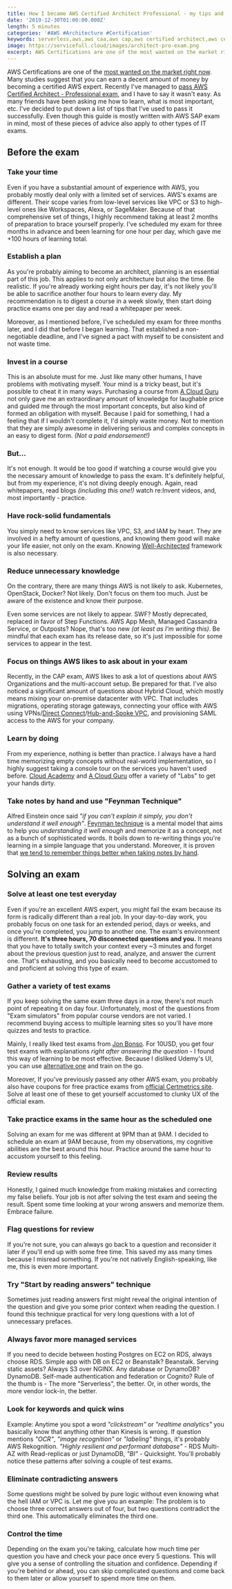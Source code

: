 ```yaml
---
title: How I became AWS Certified Architect Professional - my tips and tricks on passing the exam
date: '2019-12-30T01:00:00.000Z'
length: 5 minutes
categories: '#AWS #Architecture #Certification'
keywords: serverless,aws,aws caa,aws cap,aws certified architect,aws certified architect guide,how to pass aws certified architect exam,aws exam,how to pass aws exam,aws certified architect professional guide,aws exam guide
image: https://servicefull.cloud/images/architect-pro-exam.png
excerpt: AWS Certifications are one of the most wanted on the market right now . Many studies suggest that you can earn a decent amount of money by becoming a certified AWS expert. Recently I've managed to pass AWS Certified Architect…
---
```


AWS Certifications are one of the [most wanted on the market right now](https://www.jeffersonfrank.com/aws-blog/aws-certifications-2019-is-it-worth-it/). Many studies suggest that you can earn a decent amount of money by becoming a certified AWS expert. Recently I've managed to [pass AWS Certified Architect - Professional exam](https://twitter.com/rafalwilinski/status/1205113262343409664?s=20), and I have to say it wasn't easy. As many friends have been asking me how to learn, what is most important, etc. I've decided to put down a list of tips that I've used to pass it successfully. Even though this guide is mostly written with AWS SAP exam in mind, most of these pieces of advice also apply to other types of IT exams.

## Before the exam

### Take your time

Even if you have a substantial amount of experience with AWS, you probably mostly deal only with a limited set of services. AWS's exams are different. Their scope varies from low-level services like VPC or S3 to high-level ones like Workspaces, Alexa, or SageMaker. Because of that comprehensive set of things, I highly recommend taking at least 2 months of preparation to brace yourself properly. I've scheduled my exam for three months in advance and been learning for one hour per day, which gave me +100 hours of learning total.

### Establish a plan

As you're probably aiming to become an architect, planning is an essential part of this job. This applies to not only architecture but also the time. Be realistic. If you're already working eight hours per day, it's not likely you'll be able to sacrifice another four hours to learn every day. My recommendation is to digest a course in a week slowly, then start doing practice exams one per day and read a whitepaper per week.

Moreover, as I mentioned before, I've scheduled my exam for three months later, and I did that before I began learning. That established a non-negotiable deadline, and I've signed a pact with myself to be consistent and not waste time.

### Invest in a course

This is an absolute must for me. Just like many other humans, I have problems with motivating myself. Your mind is a tricky beast, but it's possible to cheat it in many ways. Purchasing a course from [A Cloud Guru](https://acloud.guru/) not only gave me an extraordinary amount of knowledge for laughable price and guided me through the most important concepts, but also kind of formed an obligation with myself. Because I paid for something, I had a feeling that if I wouldn't complete it, I'd simply waste money. Not to mention that they are simply awesome in delivering serious and complex concepts in an easy to digest form. _(Not a paid endorsement!)_

### But...

It's not enough. It would be too good if watching a course would give you the necessary amount of knowledge to pass the exam. It's definitely helpful, but from my experience, it's not diving deeply enough. Again, read whitepapers, read blogs _(including this one!)_ watch re:Invent videos, and, most importantly - practice.

### Have rock-solid fundamentals

You simply need to know services like VPC, S3, and IAM by heart. They are involved in a hefty amount of questions, and knowing them good will make your life easier, not only on the exam. Knowing [Well-Architected](https://aws.amazon.com/architecture/well-architected/) framework is also necessary.

### Reduce unnecessary knowledge

On the contrary, there are many things AWS is not likely to ask. Kubernetes, OpenStack, Docker? Not likely. Don't focus on them too much. Just be aware of the existence and know their purpose.

Even some services are not likely to appear. SWF? Mostly deprecated, replaced in favor of Step Functions. AWS App Mesh, Managed Cassandra Service, or Outposts? Nope, that's too new _(at least as I'm writing this)_. Be mindful that each exam has its release date, so it's just impossible for some services to appear in the test.

### Focus on things AWS likes to ask about in your exam

Recently, in the CAP exam, AWS likes to ask a lot of questions about AWS Organizations and the multi-account setup. Be prepared for that. I've also noticed a significant amount of questions about Hybrid Cloud, which mostly means mixing your on-premise datacenter with VPC. That includes migrations, operating storage gateways, connecting your office with AWS using VPNs/[Direct Connect](https://aws.amazon.com/directconnect/)/[Hub-and-Spoke VPC](https://docs.aws.amazon.com/whitepapers/latest/aws-vpc-connectivity-options/aws-vpn-cloudhub-network-to-amazon.html), and provisioning SAML access to the AWS for your company.

### Learn by doing

From my experience, nothing is better than practice. I always have a hard time memorizing empty concepts without real-world implementation, so I highly suggest taking a console tour on the services you haven't used before. [Cloud Academy](https://cloudacademy.com/) and [A Cloud Guru](https://acloud.guru/) offer a variety of "Labs" to get your hands dirty.

### Take notes by hand and use "Feynman Technique"

Alfred Einstein once said _"if you can't explain it simply, you don't understand it well enough"_. [Feynman technique](https://nesslabs.com/feynman-technique) is a mental model that aims to help you _understanding it well enough_ and memorize it as a concept, not as a bunch of sophisticated words. It boils down to re-writing things you're learning in a simple language that you understand. Moreover, it is proven that [we tend to remember things better when taking notes by hand](http://pss.sagepub.com/content/early/2014/04/22/0956797614524581.abstract).

## Solving an exam

### Solve at least one test everyday

Even if you're an excellent AWS expert, you might fail the exam because its form is radically different than a real job. In your day-to-day work, you probably focus on one task for an extended period, days or weeks, and once you're completed, you jump to another one. The exam's environment is different. **It's three hours, 70 disconnected questions and you.** It means that you have to totally switch your context every ~3 minutes and forget about the previous question just to read, analyze, and answer the current one. That's exhausting, and you basically need to become accustomed to and proficient at solving this type of exam.

### Gather a variety of test exams

If you keep solving the same exam three days in a row, there's not much point of repeating it on day four. Unfortunately, most of the questions from "Exam simulators" from popular course vendors are not varied. I recommend buying access to multiple learning sites so you'll have more quizzes and tests to practice.

Mainly, I really liked test exams from [Jon Bonso](https://www.udemy.com/user/jonjonbonso/). For 10USD, you get four test exams with explanations _right after answering the question_ - I found this way of learning to be most effective. Because I disliked Udemy's UI, you can use [alternative one](https://github.com/jackdh/better-jon-bonso-exam-host) and train on the go.

Moreover, If you've previously passed any other AWS exam, you probably also have coupons for free practice exams from [official Certmetrics site](https://www.certmetrics.com/amazon/). Solve at least one of these to get yourself accustomed to clunky UX of the official exam.

### Take practice exams in the same hour as the scheduled one

Solving an exam for me was different at 9PM than at 9AM. I decided to schedule an exam at 9AM because, from my observations, my cognitive abilities are the best around this hour. Practice around the same hour to accustom yourself to this feeling.

### Review results

Honestly, I gained much knowledge from making mistakes and correcting my false beliefs. Your job is not after solving the test exam and seeing the result. Spent some time looking at your wrong answers and memorize them. Embrace failure.

### Flag questions for review

If you're not sure, you can always go back to a question and reconsider it later if you'll end up with some free time. This saved my ass many times because I misread something. If you're not natively English-speaking, like me, this is even more important.

### Try "Start by reading answers" technique

Sometimes just reading answers first might reveal the original intention of the question and give you some prior context when reading the question. I found this technique practical for very long questions with a lot of unnecessary prefaces.

### Always favor more managed services

If you need to decide between hosting Postgres on EC2 on RDS, always choose RDS. Simple app with DB on EC2 or Beanstalk? Beanstalk. Serving static assets? Always S3 over NGINX. Any database or DynamoDB? DynamoDB. Self-made authentication and federation or Cognito? Rule of the thumb is - The more "Serverless", the better. Or, in other words, the more vendor lock-in, the better.

### Look for keywords and quick wins

Example: Anytime you spot a word _"clickstream"_ or _"realtime analytics"_ you basically know that anything other than Kinesis is wrong. If question mentions _"OCR"_, _"image recognition"_ or _"labeling"_ things, it's probably AWS Rekognition. _"Highly resilient and performant database"_ - RDS Multi-AZ with Read-replicas or just DynamoDB, _"BI"_ - Quicksight. You'll probably notice these patterns after solving a couple of test exams.

### Eliminate contradicting answers

Some questions might be solved by pure logic without even knowing what the hell IAM or VPC is. Let me give you an example: The problem is to choose three correct answers out of four, but two questions contradict the third one. This automatically eliminates the third one.

### Control the time

Depending on the exam you're taking, calculate how much time per question you have and check your pace once every 5 questions. This will give you a sense of controlling the situation and confidence. Depending if you're behind or ahead, you can skip complicated questions and come back to them later or allow yourself to spend more time on them.
